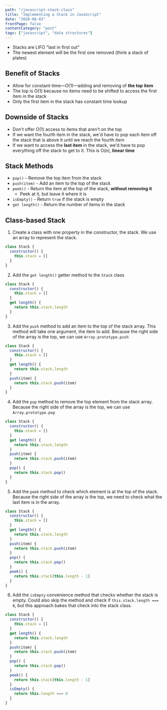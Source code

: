 ```yaml
---
path: "/javascript-stack-class"
title: "Implementing a Stack in JavaScript"
date: "2020-08-03"
frontPage: false
contentCategory: "post"
tags: ["javascript", "data structures"]
---
```


- Stacks are LIFO "last in first out"
- The newest element will be the first one removed (think a stack of plates)

## Benefit of Stacks

- Allow for constant-time&mdash;O(1)&mdash;adding and removing of **the top item**
- The top is O(1) because no items need to be shifted to access the first item in the stack
- Only the first item in the stack has constant time lookup

## Downside of Stacks

- Don't offer O(1) access to items that aren't on the top
- If we want the fourth item in the stack, we'd have to pop each item off the stack that is above it until we reach the fourth item
- If we want to access the **last item** in the stack, we'd have to pop everything off the stack to get to it. This is O(n), **linear time**

## Stack Methods

- `pop()` - Remove the top item from the stack
- `push(item)` - Add an item to the top of the stack
- `peek()` - Return the item at the top of the stack, **without removing it**
  - Peek at it, but leave it where it is
- `isEmpty()` - Return `true` if the stack is empty
- `get length()` - Return the number of items in the stack

## Class-based Stack

1. Create a class with one property in the constructor, the stack. We use an array to represent the stack.

```js
class Stack {
  constructor() {
    this.stack = []
  }
}
```

2. Add the `get length()` getter method to the `Stack` class

```js
class Stack {
  constructor() {
    this.stack = []
  }
  get length() {
    return this.stack.length
  }
}
```

3. Add the `push` method to add an item to the top of the stack array. This method will take one argument, the item to add. Because the right side of the array is the top, we can use `Array.prototype.push`

```js
class Stack {
  constructor() {
    this.stack = []
  }
  get length() {
    return this.stack.length
  }
  push(item) {
    return this.stack.push(item)
  }
}
```

4. Add the `pop` method to remove the top element from the stack array. Because the right side of the array is the top, we can use `Array.prototype.pop`

```js
class Stack {
  constructor() {
    this.stack = []
  }
  get length() {
    return this.stack.length
  }
  push(item) {
    return this.stack.push(item)
  }
  pop() {
    return this.stack.pop()
  }
}
```

5. Add the `peek` method to check which element is at the top of the stack. Because the right side of the array is the top, we need to check what the last item is in the array.

```js
class Stack {
  constructor() {
    this.stack = []
  }
  get length() {
    return this.stack.length
  }
  push(item) {
    return this.stack.push(item)
  }
  pop() {
    return this.stack.pop()
  }
  peek() {
    return this.stack[this.length - 1]
  }
}
```

6. Add the `isEmpty` convenience method that checks whether the stack is empty. Could also skip the method and check if `this.stack.length === 0`, but this approach bakes that check into the stack class.

```js
class Stack {
  constructor() {
    this.stack = []
  }
  get length() {
    return this.stack.length
  }
  push(item) {
    return this.stack.push(item)
  }
  pop() {
    return this.stack.pop()
  }
  peek() {
    return this.stack[this.length - 1]
  }
  isEmpty() {
    return this.length === 0
  }
}
```
